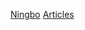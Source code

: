 {{Wikipedia category}}
{{Articles by Quality|topic=寧波}}
{{Articles by Importance|topic=寧波}}
{{CatAutoTOC}}

[[Category:依专题划分的条目|Ningbo]]
[[Category:寧波專題|Articles]]